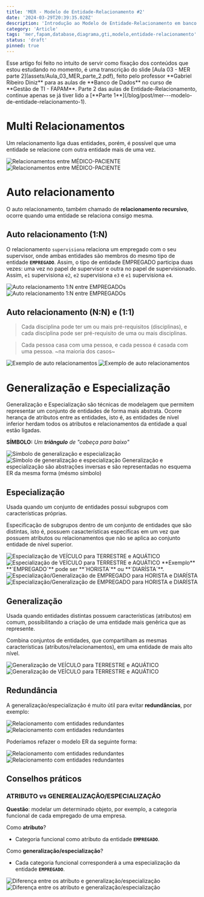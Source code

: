 ```yaml
---
title: 'MER - Modelo de Entidade-Relacionamento #2'
date: '2024-03-29T20:39:35.028Z'
description: 'Introdução ao Modelo de Entidade-Relacionamento em banco de dados, parte 2. Transcrição do conteúdo passado em aula no curso de GTI 1º Período, na FAPAM, pelo professor Gabriel Ribeiro Diniz.'
category: 'Article'
tags: 'mer,fapam,database,diagrama,gti,modelo,entidade-relacionamento'
status: 'draft'
pinned: true
---
```


<Warn>
Esse artigo foi feito no intuito de servir como fixação dos conteúdos que estou estudando no momento, é uma transcrição do slide [Aula 03 - MER parte 2](assets/Aula_03_MER_parte_2.pdf), feito pelo professor **Gabriel Ribeiro Diniz** para as aulas de **Banco de Dados** no curso de **Gestão de TI - FAPAM**.
</Warn>

<Tip>
Parte 2 das aulas de Entidade-Relacionamento, continue apenas se já tiver lido a [**Parte 1**](/blog/post/mer---modelo-de-entidade-relacionamento-1).
</Tip>

# Multi Relacionamentos

Um relacionamento liga duas entidades, porém, é possível que uma entidade se relacione com outra entidade mais de uma vez.

<img src="assets/medico-paciente-light.png" className="on-light" alt="Relacionamentos entre MÉDICO-PACIENTE" />
<img src="assets/medico-paciente-dark.png" className="on-dark" alt="Relacionamentos entre MÉDICO-PACIENTE" />

# Auto relacionamento

O auto relacionamento, também chamado de **relacionamento recursivo**, ocorre quando uma entidade se relaciona consigo mesma.

## Auto relacionamento (1:N)

O relacionamento `supervisiona` relaciona um empregado com o seu supervisor, onde ambas entidades são membros do mesmo tipo de entidade **`EMPREGADO`**. Assim, o tipo de entidade EMPREGADO participa duas vezes: uma vez no papel de supervisor e outra no papel de supervisionado. Assim, `e1` supervisiona `e2`, `e2` supervisiona `e3` e `e1` supervisiona `e4`.

<img src="assets/auto-relacionamento-1-n-dark.png" className="on-dark" alt="Auto relacionamento 1:N entre EMPREGADOs" />
<img src="assets/auto-relacionamento-1-n-light.png" className="on-light" alt="Auto relacionamento 1:N entre EMPREGADOs" />

## Auto relacionamento (N:N) e (1:1)

> Cada disciplina pode ter um ou mais pré-requisitos (disciplinas), e cada disciplina pode ser pré-requisito de uma ou mais disciplinas.

> Cada pessoa casa com uma pessoa, e cada pessoa é casada com uma pessoa. ~na maioria dos casos~

<img src="assets/ex-auto-relacionamento-light.png" className="on-light" alt="Exemplo de auto relacionamentos" />
<img src="assets/ex-auto-relacionamento-dark.png" className="on-dark" alt="Exemplo de auto relacionamentos" />

# Generalização e Especialização

Generalização e Especialização são técnicas de modelagem que permitem representar um conjunto de entidades de forma mais abstrata. Ocorre herança de atributos entre as entidades, isto é, as entidades de nível inferior herdam todos os atributos e relacionamentos da entidade a qual estão ligadas.

**SÍMBOLO:** _Um **triângulo** de "cabeça para baixo"_

<img src="assets/simbolo-generalizacao-especializacao-light.png" className="on-light" alt="Símbolo de generalização e especialização" />
<img src="assets/simbolo-generalizacao-especializacao-dark.png" className="on-dark" alt="Símbolo de generalização e especialização" />

<Tip>
Generalização e especialização são abstrações inversas e são representadas no esquema ER da mesma forma (mésmo símbolo)
</Tip>

## Especialização

Usada quando um conjunto de entidades possui subgrupos com características próprias.

Especificação de subgrupos dentro de um conjunto de entidades que são distintas, isto é, possuem casacterísticas específicas em um vez que possuem atributos ou relacionamentos que não se aplica ao conjunto entidade de nível superior.

<img src="assets/veiculo-terrestre-aquatico-especializacao-dark.png" className="on-dark" alt="Especialização de VEÍCULO para TERRESTRE e AQUÁTICO" />
<img src="assets/veiculo-terrestre-aquatico-especializacao-light.png" className="on-light" alt="Especialização de VEÍCULO para TERRESTRE e AQUÁTICO" />

<Tip>
**Exemplo**
**`EMPREGADO`** pode ser **`HORISTA`** ou **`DIARÍSTA`**.
</Tip>

<img src="assets/empregado-horista-diarista-light.png" className="on-light" alt="Especialização/Generalização de EMPREGADO para HORISTA e DIARÍSTA" />
<img src="assets/empregado-horista-diarista-dark.png" className="on-dark" alt="Especialização/Generalização de EMPREGADO para HORISTA e DIARÍSTA" />

## Generalização

Usada quando entidades distintas possuem características (atributos) em comum, possibilitando a criação de uma entidade mais genêrica que as represente.

Combina conjuntos de entidades, que compartilham as mesmas características (atributos/relacionamentos), em uma entidade de mais alto nível.

<img src="assets/veiculo-terrestre-aquatico-generalizacao-dark.png" className="on-dark" alt="Generalização de VEÍCULO para TERRESTRE e AQUÁTICO" />
<img src="assets/veiculo-terrestre-aquatico-generalizacao-light.png" className="on-light" alt="Generalização de VEÍCULO para TERRESTRE e AQUÁTICO" />

## Redundância

A generalização/especialização é muito útil para evitar **redundâncias**, por exemplo:

<img src="assets/relacionamento-redundante-light.png" className="on-light" alt="Relacionamento com entidades redundantes" />
<img src="assets/relacionamento-redundante-dark.png" className="on-dark" alt="Relacionamento com entidades redundantes" />

Poderíamos refazer o modelo ER da seguinte forma:

<img src="assets/relacionamento-redundante-solucao-light.png" className="on-light" alt="Relacionamento com entidades redundantes" />
<img src="assets/relacionamento-redundante-solucao-dark.png" className="on-dark" alt="Relacionamento com entidades redundantes" />

## Conselhos práticos

### ATRIBUTO vs GENEREALIZAÇÃO/ESPECIALIZAÇÃO

**Questão**: modelar um determinado objeto, por exemplo, a categoria funcional de cada empregado de uma empresa.

Como **atributo**?
- Categoria funcional como atributo da entidade **`EMPREGADO`**.

Como **generalização/especialização**?
- Cada categoria funcional corresponderá a uma especialização da entidade **`EMPREGADO`**.

<img src="assets/diff-modelos-dark.png" className="on-dark" alt="Diferença entre os atributo e generalização/especialização" />
<img src="assets/diff-modelos-light.png" className="on-light" alt="Diferença entre os atributo e generalização/especialização" />
